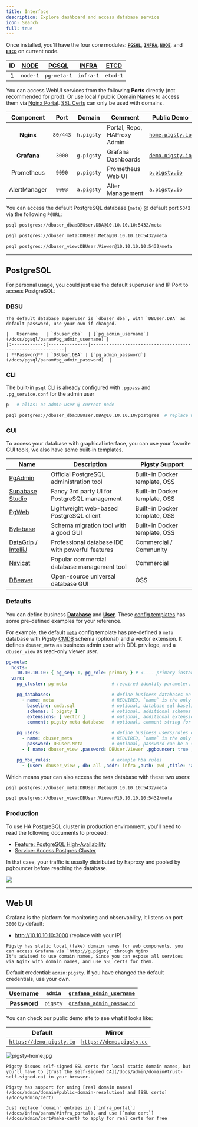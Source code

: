 ```yaml
---
title: Interface
description: Explore dashboard and access database service
icon: Search
full: true
---
```


Once installed, you’ll have the four core modules:
[**`PGSQL`**](/docs/pgsql/), [**`INFRA`**](/docs/infra/), [**`NODE`**](/docs/node/), and [**`ETCD`**](/docs/etcd/) on current node.

| ID | [NODE](/docs/node) | [PGSQL](/docs/pgsql) | [INFRA](/docs/infra) | [**ETCD**](/docs/etcd) |
|:--:|:------------------:|:--------------------:|:--------------------:|:----------------------:|
| 1  |      `node-1`      |     `pg-meta-1`      |      `infra-1`       |        `etcd-1`        |


You can access WebUI services from the following **Ports** directly (not recommended for prod).
Or use local / public [Domain Names](/docs/admin/domain) to access them via [Nginx Portal](/docs/admin/portal).
[SSL Certs](/docs/admin/cert) can only be used with domains.


|  Component   |   Port   |   Domain   | Comment                     | Public Demo                                |
|:------------:|:--------:|:----------:|-----------------------------|--------------------------------------------|
|  **Nginx**   | `80/443` | `h.pigsty` | Portal, Repo, HAProxy Admin | [`home.pigsty.io`](https://h.pigsty.cio)   |
| **Grafana**  |  `3000`  | `g.pigsty` | Grafana Dashboards          | [`demo.pigsty.io`](https://demo.pigsty.io) |
|  Prometheus  |  `9090`  | `p.pigsty` | Prometheus Web UI           | [`p.pigsty.io`](https://p.pigsty.io)       |
| AlertManager |  `9093`  | `a.pigsty` | Alter Management            | [`a.pigsty.io`](https://a.pigsty.io)       |

You can access the default PostgreSQL database (`meta`) @ default port `5342` via the following `PGURL`:

```bash tab="dbuser_dba"
psql postgres://dbuser_dba:DBUser.DBA@10.10.10.10:5432/meta
```
```bash tab="dbuser_meta"
psql postgres://dbuser_meta:DBUser.Meta@10.10.10.10:5432/meta
```
```bash tab="dbuser_view"
psql postgres://dbuser_view:DBUser.Viewer@10.10.10.10:5432/meta
```


-------

## PostgreSQL

For personal usage, you could just use the default superuser and IP:Port to access PostgreSQL:

### DBSU

<Callout title="Default Superuser" type="info">

    The default database superuser is `dbuser_dba`, with `DBUser.DBA` as default password, use your own if changed.

    |   Username   | `dbuser_dba`  | [`pg_admin_username`](/docs/pgsql/param#pg_admin_username) |
    |:------------:|---------------|------------------------------------------------------------|
    | **Password** | `DBUser.DBA` | [`pg_admin_password`](/docs/pgsql/param#pg_admin_password)  |

</Callout>

### CLI

The built-in `psql` CLI is already configured with `.pgpass` and `.pg_service.conf` for the admin user

```bash tab="alias"
p   # alias: os admin user @ current node
```
```bash tab="psql"
psql postgres://dbuser_dba:DBUser.DBA@10.10.10.10/postgres  # replace with your IP and password
```

### GUI

To access your database with graphical interface, you can use your favorite GUI tools, we also have some built-in templates.

| Name                                                                                          | Description                                      | Pigsty Support                |
|-----------------------------------------------------------------------------------------------|--------------------------------------------------|-------------------------------|
| [PgAdmin](https://www.pgadmin.org/)                                                           | Official PostgreSQL administration tool          | Built-in Docker template, OSS |
| [Supabase Studio](https://supabase.com/blog/supabase-studio)                                  | Fancy 3rd party UI for PostgreSQL management     | Built-in Docker template, OSS |
| [PgWeb](https://sosedoff.github.io/pgweb/)                                                    | Lightweight web-based PostgreSQL client          | Built-in Docker template, OSS |
| [Bytebase](https://www.bytebase.com/)                                                         | Schema migration tool with a good GUI            | Built-in Docker template, OSS |
| [DataGrip](https://www.jetbrains.com/datagrip/) / [IntelliJ](https://www.jetbrains.com/idea/) | Professional database IDE with powerful features | Commercial / Community        |
| [Navicat](https://www.navicat.com/)                                                           | Popular commercial database management tool      | Commercial                    |
| [DBeaver](https://dbeaver.io/)                                                                | Open-source universal database GUI               | OSS                           |

### Defaults

You can define business [**Database**](/docs/pgsql/database) and [**User**](/docs/pgsql/user). These [config templates](/docs/config/template) has some pre-defined examples for your reference.

For example, the default [`meta`](https://github.com/pgsty/pigsty/blob/main/conf/meta.yml#L51) config template has pre-defined a `meta` database with Pigsty [CMDB](/docs/config/cmdb) schema (optional) and a vector extension.
It defines `dbuser_meta` as business admin user with DDL privilege, and a `dbuser_view` as read-only viewer user.


```yaml
pg-meta:
  hosts:
    10.10.10.10: { pg_seq: 1, pg_role: primary } # <---- primary instance with read-write capability
  vars:
    pg_cluster: pg-meta                 # required identity parameter, usually same as group name

    pg_databases:                       # define business databases on this cluster, array of database definition
      - name: meta                      # REQUIRED, `name` is the only mandatory field of a database definition
        baseline: cmdb.sql              # optional, database sql baseline path, (relative to files/)
        schemas: [ pigsty ]             # optional, additional schemas to be created, array of schema names
        extensions: [ vector ]          # optional, additional extensions to be installed: array of `{name[,schema]}`
        comment: pigsty meta database   # optional, comment string for this database

    pg_users:                           # define business users/roles on this cluster, array of user definition
      - name: dbuser_meta               # REQUIRED, `name` is the only mandatory field of a user definition
        password: DBUser.Meta           # optional, password can be a scram-sha-256 hash string or plain text
      - { name: dbuser_view ,password: DBUser.Viewer ,pgbouncer: true ,roles: [dbrole_readonly], comment: read-only viewer for meta database }

    pg_hba_rules:                       # example hba rules
      - {user: dbuser_view , db: all ,addr: infra ,auth: pwd ,title: 'allow grafana dashboard access cmdb from infra nodes'}

```

Which means your can also access the `meta` database with these two users:

```bash tab="dbuser_meta"
psql postgres://dbuser_meta:DBUser.Meta@10.10.10.10:5432/meta
```
```bash tab="dbuser_view"
psql postgres://dbuser_view:DBUser.Viewer@10.10.10.10:5432/meta
```

### Production

To use HA PostgreSQL cluster in production environment, you'll need to read the following documents to proceed:

- [Feature: PostgreSQL High-Availability](/docs/feat/ha)
- [Service: Access Postgres Cluster](/docs/pgsql/service)

In that case, your traffic is usually distributed by haproxy and pooled by pgbouncer before reaching the database.

![](https://pigsty.cc/img/pigsty/ha.png)




-------

## Web UI

Grafana is the platform for monitoring and observability, it listens on port `3000` by default:

- http://10.10.10.10:3000 (replace with your IP)

<Callout title="Access via domain name" type="warning">

    Pigsty has static local (fake) domain names for web components, you can access Grafana via `http://g.pigsty` through Nginx
    It's advised to use domain names, Since you can expose all services via Nginx with domain names, and use SSL certs for them.

</Callout>

<Callout title="Grafana Username and Password" type="info">

Default credential: `admin:pigsty`. If you have changed the default credentials, use your own.

|   Username   | `admin`  | [`grafana_admin_username`](/docs/infra/param#grafana_admin_username) |
|:------------:|----------|----------------------------------------------------------------------|
| **Password** | `pigsty` | [`grafana_admin_password`](/docs/infra/param#grafana_admin_password) |

</Callout>

You can check our public demo site to see what it looks like:

|                       Default                       |                       Mirror                        |
|:---------------------------------------------------:|:---------------------------------------------------:|
| [`https://demo.pigsty.io`](https://demo.pigsty.io/) | [`https://demo.pigsty.cc`](https://demo.pigsty.cc/) |

![pigsty-home.jpg](https://pigsty.io/img/pigsty/home.jpg)

<Callout title="SSL with local fake domain" type="warning">

    Pigsty issues self-signed SSL certs for local static domain names, but you'll have to [trust the self-signed CA](/docs/admin/domain#trust-self-signed-ca) in your browser.

</Callout>

<Callout title="Use real domain names and certs" type="info">

    Pigsty has support for using [real domain names](/docs/admin/domain#public-domain-resolution) and [SSL certs](/docs/admin/cert)

    Just replace `domain` entries in [`infra_portal`](/docs/infra/param/#infra_portal), and use [`make cert`](/docs/admin/cert#make-cert) to apply for real certs for free

</Callout>



